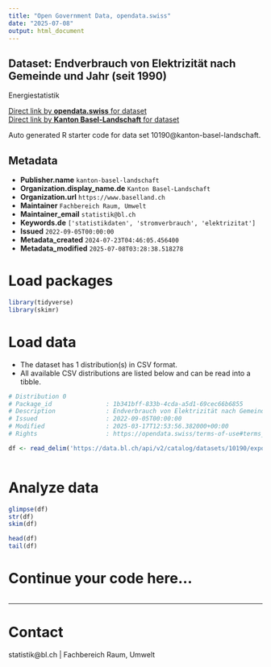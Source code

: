 ```yaml
---
title: "Open Government Data, opendata.swiss"
date: "2025-07-08"
output: html_document
---
```


## Dataset: Endverbrauch von Elektrizität nach Gemeinde und Jahr (seit 1990)

Energiestatistik

[Direct link by **opendata.swiss** for dataset](https://opendata.swiss/de/dataset/endverbrauch-von-elektrizitat-nach-gemeinde-und-jahr-seit-1990)<br>
[Direct link by **Kanton Basel-Landschaft** for dataset](https://data.bl.ch/explore/dataset/10190/)

Auto generated R starter code for data set 10190@kanton-basel-landschaft.

## Metadata

- **Publisher.name** `kanton-basel-landschaft`
- **Organization.display_name.de** `Kanton Basel-Landschaft`
- **Organization.url** `https://www.baselland.ch`
- **Maintainer** `Fachbereich Raum, Umwelt`
- **Maintainer_email** `statistik@bl.ch`
- **Keywords.de** `['statistikdaten', 'stromverbrauch', 'elektrizitat']`
- **Issued** `2022-09-05T00:00:00`
- **Metadata_created** `2024-07-23T04:46:05.456400`
- **Metadata_modified** `2025-07-08T03:28:38.518278`


# Load packages

```r

library(tidyverse)
library(skimr)

```

# Load data

-   The dataset has 1 distribution(s) in CSV format.
-   All available CSV distributions are listed below and can be read into a tibble.

```r

# Distribution 0
# Package_id               : 1b341bff-833b-4cda-a5d1-69cec66b6855
# Description              : Endverbrauch von Elektrizität nach Gemeinde und Jahr (seit 1990) (csv)
# Issued                   : 2022-09-05T00:00:00
# Modified                 : 2025-03-17T12:53:56.382000+00:00
# Rights                   : https://opendata.swiss/terms-of-use#terms_by

df <- read_delim('https://data.bl.ch/api/v2/catalog/datasets/10190/exports/csv?use_labels=true')



```

# Analyze data

```r

glimpse(df)
str(df)
skim(df)

head(df)
tail(df)

```

# Continue your code here...

```r

```

------------------------------------------------------------------------

# Contact

statistik@bl.ch | Fachbereich Raum, Umwelt
